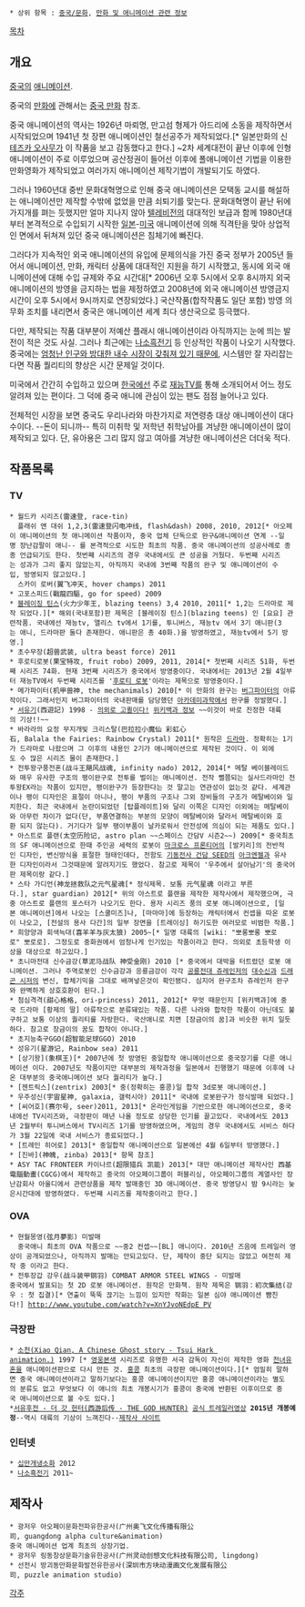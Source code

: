  * 상위 항목 : [[중국/문화]], [[만화 및 애니메이션 관련 정보]]

[[목차]]

== 개요 ==
[[중국]]의 [[애니메이션]].

중국의 [[만화]]에 관해서는 [[중국 만화]] 참조.

중국 애니메이션의 역사는 1926년 마뢰명, 만고섬 형제가 아드리에 소동을 제작하면서 시작되었으며 1941년 첫 장편 애니메이션인 철선공주가 제작되었다.[* 일본만화의 신 [[테즈카 오사무]]가 이 작품을 보고 감동했다고 한다.] ~2차 세계대전이 끝난 이후에 인형 애니메이션이 주로 이루었으며 공산정권이 들어선 이후에 폴애니메이션 기법을 이용한 만화영화가 제작되었고 여러가지 애니메이션 제작기법이 개발되기도 하였다.

그러나 1960년대 중반 문화대혁명으로 인해 중국 애니메이션은 모택동 교시를 해설하는 애니메이션만 제작할 수밖에 없었을 만큼 쇠퇴기를 맞는다. 문화대혁명이 끝난 뒤에 가지개를 펴는 듯했지만 얼마 지나지 않아 [[텔레비전]]의 대대적인 보급과 함께 1980년대부터 본격적으로 수입되기 시작한 [[일본]]-[[미국]] 애니메이션에 의해 직격탄을 맞아 상업적인 면에서 뒤쳐져 있던 중국 애니메이션은 침체기에 빠진다.

그러다가 지속적인 외국 애니메이션의 유입에 문제의식을 가진 중국 정부가 2005년 들어서 애니메이션, 만화, 캐릭터 상품에 대대적인 지원을 하기 시작했고, 동시에 외국 애니메이션에 대해 수입 규제와 주요 시간대[* 2006년 오후 5시에서 오후 8시까지 외국 애니메이션의 방영을 금지하는 법을 제정하였고 2008년에 외국 애니메이션 방영금지 시간이 오후 5시에서 9시까지로 연장되었다.] 국산작품(합작작품도 일단 포함) 방영 의무화 조치를 내리면서 중국은 애니메이션 세계 최다 생산국으로 등극했다. 

다만, 제작되는 작품 대부분이 저예산 플래시 애니메이션이라 아직까지는 눈에 띄는 발전이 적은 것도 사실. 그러나 최근에는 [[나소흑전기]] 등 인상적인 작품이 나오기 시작했다. 중국에는 [[대륙의 기상|엄청난 인구와 방대한 내수 시장이 갖춰져 있기 때문에]], 시스템만 잘 자리잡는다면 작품 퀄리티의 향상은 시간 문제일 것이다.

미국에서 간간히 수입하고 있으며 [[한국]]에선 주로 [[재능TV]]를 통해 소개되어서 어느 정도 알려져 있는 편이다. 그 덕에 중국 애니에 관심이 있는 팬도 점점 늘어나고 있다.

전체적인 시장을 보면 중국도 우리나라와 마찬가지로 저연령층 대상 애니메이션이 대다수이다. --돈이 되니까-- 특히 미취학 및 저학년 취학남아를 겨냥한 애니메이션이 많이 제작되고 있다. 단, 유아용은 그리 많지 않고 여아를 겨냥한 애니메이션은 더더욱 적다.

== 작품목록 ==
=== TV ===
 * 월드카 시리즈(雷速登, race-tin)
   플래쉬 앤 대쉬 1,2,3(雷速登闪电冲线, flash&dash) 2008, 2010, 2012[* 아오페이 애니메이션의 첫 애니메이션 작품이자, 중국 업체 단독으로 완구&애니메이션 연계 --일명 장난감팔이 애니-- 를 본격적으로 시도한 최초의 작품. 중국 애니메이션의 성공사례로 종종 언급되기도 한다. 첫번째 시리즈의 경우 국내에서도 큰 성공을 거뒀다. 두번째 시리즈는 성과가 그리 좋지 않았는지, 아직까지 국내에 3번째 작품의 완구 및 애니메이션이 수입, 방영되지 않고있다.]
   스카이 로버(翼飞冲天, hover champs) 2011
 * 고포스피드(戰龍四驅, go for speed) 2009
 * [[블레이징 틴스]](火力少年王, blazing teens) 3,4 2010, 2011[* 1,2는 드라마로 제작 되었다.][* 해외(국내포함)판 제목은 [블레이징 틴스](blazing teens) 인 [요요] 관련작품. 국내에선 재능tv, 앨리스 tv에서 1기를, 투니버스, 재능tv 에서 3기 애니판(3는 애니, 드라마판 둘다 존재한다. 애니판은 총 40화.)을 방영하였고, 재능tv에서 5기 방영.]
 * 초수무장(超兽武装, ultra beast force) 2011
 * 후로티로봇(果宝特攻, fruit robo) 2009, 2011, 2014[* 첫번째 시리즈 51화, 두번째 시리즈 74화. 현재 3번째 시리즈가 중국에서 방영중이다. 국내에서는 2013년 2월 4일부터 재능TV에서 두번째 시리즈를 '[[후로티 로봇]]'이라는 제목으로 방영중이다.]
 * 메가파이터(机甲兽神, the mechanimals) 2010[* 이 만화의 완구는 [[버그파이터]]의 아류작이다. 그래서인지 버그파이터의 국내판매를 담당했던 [[아카데미과학]]에서 완구를 정발했다.]
 * [[서유기]](西遊記) 1998 - [http://blog.naver.com/zelgadiss6?Redirect=Log&logNo=50151910518 의외로 고퀼이다!] [http://zh.m.wikipedia.org/zh/西遊記_(動畫) 위키백과 정보] ~~이것이 바로 진정한 대륙의 기상!!~~
 * 바라라의 요정 무지개빛 크리스탈(巴拉拉小魔仙 彩虹心石, Balala the Fairies: Rainbow Crystal) 2011[* 원작은 [[드라마]]. 정확히는 1기가 드라마로 나왔으며 그 이후의 내용인 2기가 애니메이션으로 제작된 것이다. 이 외에도 수 많은 시리즈 물이 존재한다.]
 * 전투왕구풍전혼(战斗王飓风战魂, infinity nado) 2012, 2014[* 메탈 베이블레이드와 매우 유사한 구조의 팽이완구로 전투를 벌이는 애니메이션. 전작 뻘쯤되는 실사드라마인 전투왕EX라는 작품이 있지만, 팽이완구가 등장한다는 것 말고는 연관성이 없는것 같다. 세계관이나 팽이 디자인은 표절이 아니나, 팽이 부품의 구조나 그외 장비들의 구조가 메탈베이와 일치한다. 최근 국내에서 논란이되었던 [탑플레이트]와 달리 이쪽은 디자인 이외에는 메탈베이와 아무런 차이가 없다(단, 부품연결하는 부분의 모양이 메탈베이와 달라서 메탈베이와 호환 되지 않는다). 거기다가 일부 팽이부품이 날카로워서 안전성에 의심이 되는 제품도 있다.]
 * 아스트로 플랜(太空历险记, astro plan ~~스페이스 간담V 시즌2~~) 2009[* 중국최초의 SF 애니메이션으로 한때 주인공 세력의 로봇이 [[마크로스 프론티어]]의 [발키리]의 전반적인 디자인, 변신방식을 표절한 형태인데다, 전함도 [[기동전사 건담 SEED]]의 [[아크엔젤]]과 유사한 디자인이라서 그것때문에 알려지기도 했었다. 참고로 제목이 '우주에서 살아남기'의 중국어판 제목이랑 같다.]
 * 스타 가디언(神龙拯救队之元气星魂[* 정식제목. 보통 元气星魂 이라고 부른다.], star guardian) 2012[* 위의 아스트로 플랜을 제작한 제작사에서 제작했으며, 극중 아스트로 플랜의 포스터가 나오기도 한다. 용자 시리즈 풍의 로봇 애니메이션으로, [일본 애니메이션]에서 나오는 [스쿨미즈]나, [마마마]에 등장하는 캐릭터에서 컨셉을 따온 로봇이 나오고, [전설의 용사 다간]의 일부 장면을 [트레이싱] 하기도한 여러모로 비범한 작품.]
 * 희양양과 회색늑대(喜羊羊与灰太狼) 2005~[* 일명 대륙의 [wiki: "뽀롱뽀롱 뽀로로" 뽀로로]. 그정도로 중화권에서 엄청나게 인기있는 작품이라고 한다. 의외로 초등학생 이상을 대상으로 하고있다.]
 * 초니마전대 신수금강(草泥马战队 神受金刚) 2010 [* 중국에서 대박을 터트렸던 로봇 애니메이션. 그러나 주역로봇인 신수금강과 응룡금강이 각각 [[공룡전대 쥬레인저]]의 [[대수신]]과 [[드래곤 시저]]의 변신, 합체기믹을 그대로 배껴넣은것이 확인됐다. 심지어 완구조차 쥬레인저 완구와 완벽하게 상호호환이 된다.]
 * 첨심격격(甜心格格, ori-princess) 2011, 2012[* 무엇 때문인지 [위키백과]에 중국 드라마 [황제의 딸] 아류작으로 분류돼있는 작품. 다른 나라와 합작한 작품이 아닌데도 불구하고 보통 이상의 퀄리티를 자랑한다. 국산애니로 치면 [장금이의 꿈]과 비슷한 위치 일듯하다. 참고로 장금이의 꿈도 합작이 아니다.]
 * 초지능축구GGO(超智能足球GGO) 2010
 * 성유기(星游记, Rainbow sea) 2011
 * [상기왕](象棋王)[* 2007년에 첫 방영된 중일합작 애니메이션으로 중국장기를 다룬 애니메이션 이다. 2007년도 작품이지만 대부분의 제작과정을 일본에서 진행했기 때문에 이후에 나온 대부분의 중국애니메이션 보다 퀄리티가 높다.]
 * [젠트릭스](zentrix) 2003[* 중(정확히는 홍콩)일 합작 3d로봇 애니메이션.]
 * 우주성신(宇宙星神, galaxia, 갤럭시아) 2011[* 국내에 로봇완구가 정식발매 되었다.]
 * [씨어호](赛尔号, seer)2011, 2013[* 온라인게임을 기반으로한 애니메이션으로, 중국내에선 TV시리즈와, 극장판이 매년 나올 정도로 상당한 인기를 끌고있다. 국내에서도 2013년 2월부터 투니버스에서 TV시리즈 1기를 방영하였으며, 게임의 경우 국내에서도 서비스 하다가 3월 22일에 국내 서비스가 종료되었다.]
 * [트레인 히어로] 2013[* 중일합작 애니메이션으로 일본에선 4월 6일부터 방영했다.]
 * [진바](神魄, zinba) 2013[* 항목 참조]
 * ASY TAC FRONTEER 카이나르(超限猎兵 凯能) 2013[* 대만 애니메이션 제작사인 西基電腦動畫(CGCG)에서 제작하고 중국의 아오페이그룹이 퍼블리싱, 아오페이그룹의 계열사인 장난감회사 아울디에서 관련상품을 제작 발매중인 3D 애니메이션. 중국 방영당시 밤 9시라는 늧은시간대에 방영하였다. 두번쨰 시리즈를 제작중이라고 한다.]

=== OVA ===
 * 현월몽영(弦月夢影) 미발매
   중국애니 최초의 OVA 작품으로 ~~중2 컨셉~~[BL] 애니이다. 2010년 즈음에 트레일러 영상이 공개되었으나, 아직까지 발매는 안되고있다. 단, 제작이 중단 되지는 않았고 여전히 제작 중 이라고 한다. 
 * 전투장갑 강우(战斗装甲钢羽) COMBAT ARMOR STEEL WINGS - 미발매
 중국에서 발표되는 첫 2D 로봇 애니메이션. 원작은 만화책. 원작 제목은 钢羽：初次集结(강우 : 첫 집결)[* 연출이 뚝뚝 끊기는 느낌이 있지만 작화는 일본 심야 애니메이션 뺨친다!] [[http://www.youtube.com/watch?v=XnYJvoNEdpE PV]]

=== 극장판 ===
 * [http://www.imdb.com/title/tt0125037/ 소천(Xiao Qian, A Chinese Ghost story - Tsui Hark animation.)] 1997 [* [[영웅본색]] 시리즈로 유명한 서극 감독이 자신이 제작한 영화 [[천녀유혼]]을 애니메이션판으로 다시 만든 것. [[홍콩]] 최초의 극장판 애니메이션이다.][* 엄밀히 말하면 중국 애니메이션이라고 말하기보다는 홍콩 애니메이션이지만 홍콩 애니메이션이라는 별도의 분류도 없고 무엇보다 이 애니의 최초 개봉시기가 홍콩이 중국에 반환된 이후이므로 중국 애니메이션으로 볼 수도 있다.]
 *[http://baike.baidu.com/subview/8606221/13623787.htm 서유후전 - 더 갓 헌터(西游后传 - THE GOD HUNTER)] [http://youtu.be/uo3WAi38n2k 공식 트레일러영상] '''2015년 개봉예정'''--역시 대륙의 기상이 느껴진다--[http://www.vasoon.com/ 제작사 사이트]
=== 인터넷 ===
 * [[십만개냉소화]] 2012
 * [[나소흑전기]] 2011~

== 제작사 ==
 * 광저우 아오페이문화전파유한공사(广州奥飞文化传播有限公司, guangdong alpha culture&animation)
 중국 애니메이션 업계 최초의 상장기업.
 * 광저우 링동창상문화기술유한공사(广州灵动创想文化科技有限公司, lingdong) 
 * 선전시 방괴동만화문화발전유한공사(深圳市方块动漫画文化发展有限公司, puzzle animation studio) 

[[각주]]
